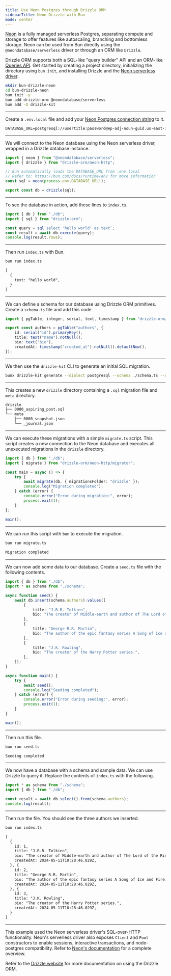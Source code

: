 ```yaml
---
title: Use Neon Postgres through Drizzle ORM
sidebarTitle: Neon Drizzle with Bun
mode: center
---
```


[Neon](https://neon.tech/) is a fully managed serverless Postgres, separating compute and storage to offer features like autoscaling, branching and bottomless storage. Neon can be used from Bun directly using the `@neondatabase/serverless` driver or through an ORM like `Drizzle`.

Drizzle ORM supports both a SQL-like "query builder" API and an ORM-like [Queries API](https://orm.drizzle.team/docs/rqb). Get started by creating a project directory, initializing the directory using `bun init`, and installing Drizzle and the [Neon serverless driver](https://github.com/neondatabase/serverless/).

```sh terminal icon="terminal"
mkdir bun-drizzle-neon
cd bun-drizzle-neon
bun init -y
bun add drizzle-orm @neondatabase/serverless
bun add -D drizzle-kit
```

---

Create a `.env.local` file and add your [Neon Postgres connection string](https://neon.tech/docs/connect/connect-from-any-app) to it.

```txt .env.local icon="settings"
DATABASE_URL=postgresql://usertitle:password@ep-adj-noun-guid.us-east-1.aws.neon.tech/neondb?sslmode=require
```

---

We will connect to the Neon database using the Neon serverless driver, wrapped in a Drizzle database instance.

```ts db.ts icon="/icons/typescript.svg"
import { neon } from "@neondatabase/serverless";
import { drizzle } from "drizzle-orm/neon-http";

// Bun automatically loads the DATABASE_URL from .env.local
// Refer to: https://bun.com/docs/runtime/env for more information
const sql = neon(process.env.DATABASE_URL!);

export const db = drizzle(sql);
```

---

To see the database in action, add these lines to `index.ts`.

```ts index.ts icon="/icons/typescript.svg"
import { db } from "./db";
import { sql } from "drizzle-orm";

const query = sql`select 'hello world' as text`;
const result = await db.execute(query);
console.log(result.rows);
```

---

Then run `index.ts` with Bun.

```sh terminal icon="terminal"
bun run index.ts
```

```txt
[
  {
    text: "hello world",
  }
]
```

---

We can define a schema for our database using Drizzle ORM primitives. Create a `schema.ts` file and add this code.

```ts schema.ts icon="/icons/typescript.svg"
import { pgTable, integer, serial, text, timestamp } from "drizzle-orm/pg-core";

export const authors = pgTable("authors", {
	id: serial("id").primaryKey(),
	title: text("name").notNull(),
	bio: text("bio"),
	createdAt: timestamp("created_at").notNull().defaultNow(),
});
```

---

We then use the `drizzle-kit` CLI to generate an initial SQL migration.

```sh
bunx drizzle-kit generate --dialect postgresql --schema ./schema.ts --out ./drizzle
```

---

This creates a new `drizzle` directory containing a `.sql` migration file and `meta` directory.

```txt File Tree icon="folder-tree"
drizzle
├── 0000_aspiring_post.sql
└── meta
    ├── 0000_snapshot.json
    └── _journal.json
```

---

We can execute these migrations with a simple `migrate.ts` script. This script creates a new connection to the Neon database and executes all unexecuted migrations in the `drizzle` directory.

```ts migrate.ts
import { db } from "./db";
import { migrate } from "drizzle-orm/neon-http/migrator";

const main = async () => {
	try {
		await migrate(db, { migrationsFolder: "drizzle" });
		console.log("Migration completed");
	} catch (error) {
		console.error("Error during migration:", error);
		process.exit(1);
	}
};

main();
```

---

We can run this script with `bun` to execute the migration.

```sh terminal icon="terminal"
bun run migrate.ts
```

```txt
Migration completed
```

---

We can now add some data to our database. Create a `seed.ts` file with the following contents.

```ts seed.ts icon="/icons/typescript.svg"
import { db } from "./db";
import * as schema from "./schema";

async function seed() {
	await db.insert(schema.authors).values([
		{
			title: "J.R.R. Tolkien",
			bio: "The creator of Middle-earth and author of The Lord of the Rings.",
		},
		{
			title: "George R.R. Martin",
			bio: "The author of the epic fantasy series A Song of Ice and Fire.",
		},
		{
			title: "J.K. Rowling",
			bio: "The creator of the Harry Potter series.",
		},
	]);
}

async function main() {
	try {
		await seed();
		console.log("Seeding completed");
	} catch (error) {
		console.error("Error during seeding:", error);
		process.exit(1);
	}
}

main();
```

---

Then run this file.

```sh terminal icon="terminal"
bun run seed.ts
```

```txt
Seeding completed
```

---

We now have a database with a schema and sample data. We can use Drizzle to query it. Replace the contents of `index.ts` with the following.

```ts index.ts icon="/icons/typescript.svg"
import * as schema from "./schema";
import { db } from "./db";

const result = await db.select().from(schema.authors);
console.log(result);
```

---

Then run the file. You should see the three authors we inserted.

```sh terminal icon="terminal"
bun run index.ts
```

```txt
[
  {
    id: 1,
    title: "J.R.R. Tolkien",
    bio: "The creator of Middle-earth and author of The Lord of the Rings.",
    createdAt: 2024-05-11T10:28:46.029Z,
  }, {
    id: 2,
    title: "George R.R. Martin",
    bio: "The author of the epic fantasy series A Song of Ice and Fire.",
    createdAt: 2024-05-11T10:28:46.029Z,
  }, {
    id: 3,
    title: "J.K. Rowling",
    bio: "The creator of the Harry Potter series.",
    createdAt: 2024-05-11T10:28:46.029Z,
  }
]
```

---

This example used the Neon serverless driver's SQL-over-HTTP functionality. Neon's serverless driver also exposes `Client` and `Pool` constructors to enable sessions, interactive transactions, and node-postgres compatibility. Refer to [Neon's documentation](https://neon.tech/docs/serverless/serverless-driver) for a complete overview.

Refer to the [Drizzle website](https://orm.drizzle.team/docs/overview) for more documentation on using the Drizzle ORM.
